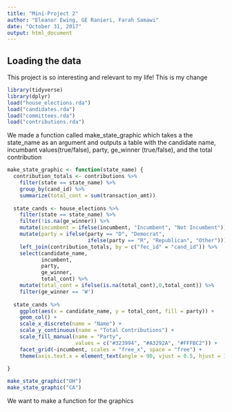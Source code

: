 ```yaml
---
title: "Mini-Project 2"
author: "Eleanor Ewing, GE Ranieri, Farah Samawi"
date: "October 31, 2017"
output: html_document
---
```



## Loading the data

This project is so interesting and relevant to my life!
This is my change

```r
library(tidyverse)
library(dplyr)
load("house_elections.rda")
load("candidates.rda")
load("committees.rda")
load("contributions.rda")
```
We made a function called make_state_graphic which takes a the state_name as an argument and outputs a table with the candidate name, incumbant values(true/false), party, ge_winner (true/false), and the total contribution
```r
make_state_graphic <- function(state_name) {
  contribution_totals <- contributions %>%
    filter(state == state_name) %>%
    group_by(cand_id) %>%
    summarize(total_cont = sum(transaction_amt))
  
  state_cands <- house_elections %>%
    filter(state == state_name) %>%
    filter(!is.na(ge_winner)) %>%
    mutate(incumbent = ifelse(incumbent, "Incumbent", "Not Incumbent")) %>%
    mutate(party = ifelse(party == "D", "Democrat", 
                          ifelse(party == "R", "Republican", "Other"))) %>%
    left_join(contribution_totals, by = c("fec_id" = "cand_id")) %>%
    select(candidate_name, 
           incumbent, 
           party, 
           ge_winner, 
           total_cont) %>%
    mutate(total_cont = ifelse(is.na(total_cont),0,total_cont)) %>%
    filter(ge_winner == 'W')
  
  state_cands %>% 
    ggplot(aes(x = candidate_name, y = total_cont, fill = party)) +
    geom_col() +
    scale_x_discrete(name = "Name") +
    scale_y_continuous(name = "Total Contributions") +
    scale_fill_manual(name = "Party", 
                      values = c("#323994", "#A3292A", "#FFFBC2")) +
    facet_grid(~incumbent, scales = "free_x", space = "free") +
    theme(axis.text.x = element_text(angle = 90, vjust = 0.5, hjust = 1))
    
}

make_state_graphic("OH")
make_state_graphic("CA")
```

We want to make a function for the graphics